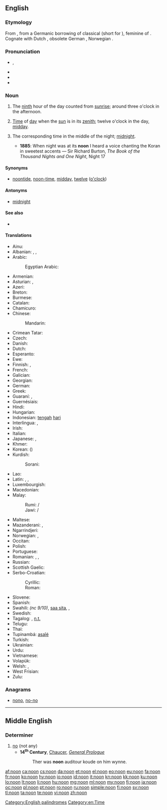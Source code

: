 ==English==
{{wikipedia}}

===Etymology===
From {{etyl|ang}} {{term|non|nōn|lang=ang}}, from a Germanic borrowing of classical {{etyl|la}} {{term|nona|nōna|ninth hour|lang=la}} (short for {{term|nona|nōna|lang=la}} {{term|hora|hōra|lang=la}}), feminine of {{term|nonus|nōnus|ninth|lang=la}}.  Cognate with Dutch {{term|noen|lang=nl}}, obsolete German {{term|Non|lang=de}}, Norwegian {{term|non|lang=no}}.

===Pronunciation===
* {{IPA|/nuːn/}}, {{X-SAMPA|/nu:n/}}
* {{audio|en-us-noon.ogg|Audio (US)}}
* {{audio|En-uk-noon.ogg|Audio (UK)}}
* {{rhymes|uːn}}

===Noun===
{{en-noun}}

# {{obsolete}} The [[ninth]] hour of the day counted from [[sunrise]]; around three o'clock in the afternoon.
# [[time|Time]] of [[day]] when the [[sun]] is in its [[zenith]]; twelve o'clock in the day, [[midday]].
# {{obsolete}} The corresponding time in the middle of the night; [[midnight]].
#* '''1885''': When night was at its '''noon''' I heard a voice chanting the Koran in sweetest accents — Sir Richard Burton, ''The Book of the Thousand Nights and One Night'', Night 17

====Synonyms====
* {{sense|twelve o'clock in the day}} [[noontide]], [[noon-time]], [[midday]], [[twelve]] ([[o'clock]])

====Antonyms====
* {{sense|middle of the night}} [[midnight]]

====See also====
* {{list:times of day/en}}

====Translations====
{{trans-top|midday}}
* Ainu: {{tø|ain|トノㇱキ|tr=tonoski}}
* Albanian: {{t+|sq|drekë}} {{g|sq}}, {{t+|sq|mesditë}}, {{t-|sq|drekëhera}}
* Arabic: {{t+|ar|ظهر|m|tr=Zuhr|sc=Arab}}
*: Egyptian Arabic: {{tø|arz|ظهر|m|tr=ḍohr|sc=Arab}}
* Armenian: {{t-|hy|կեսօր|tr=kesòr}}
* Asturian: {{t-|ast|meudía|m}}, {{t-|ast|mediudía|m}}
* Azeri: {{t-|az|günorta}}
* Breton: {{t+|br|kreisteiz|m}}
* Burmese: {{t+|my|မွန်းတည့်|sc=Mymr}}
* Catalan: {{t+|ca|migdia|m}}
* Chamicuro: {{tø|ccc|yas̈htijka mo'sojko}}
* Chinese:
*: Mandarin: {{t|cmn|正午|tr=zhèngwǔ|sc=Hani}}
* Crimean Tatar: {{tø|crh|üyle}}
* Czech: {{t+|cs|poledne|n}}
* Danish: {{t+|da|middag|c}}
* Dutch: {{t+|nl|middag|m}}
* Esperanto: {{t-|eo|tagmezo}}
* Ewe: {{tø|ee|ŋdɔ}}
* Finnish: {{t+|fi|keskipäivä}}, {{t+|fi|puolipäivä}}
* French: {{t+|fr|midi|m}}
* Galician: {{t-|gl|mediodía|m}}
* Georgian: {{t-|ka|შუადღე|tr=šuadḡe|sc=Geor}}
* German: {{t+|de|Mittag|m}}
* Greek: {{t+|el|μεσημέρι|n|tr=mesiméri}}
* Guaraní: {{t-|gn|asaje}}, {{t-|gn|asajepyte}}
* Guernésiais: {{tø|roa-grn|méjeu|m}}
* Hindi: {{t-|hi|दोपहर|m|tr=dopahar|sc=Deva}}
* Hungarian: {{t+|hu|dél}}
* Indonesian: [[tengah]] [[hari]]
* Interlingua: {{t-|ia|mediedie}}, {{t-|ia|meridie}}
* Irish: {{t-|ga|nóin|f}}
* Italian: {{t+|it|mezzogiorno|m}}
* Japanese: {{t+|ja|正午|tr=しょうご, shōgo|sc=Jpan}}, {{t-|ja|真昼|tr=まひる, mahiru|sc=Jpan}}
* Khmer: {{t-|km|ថ្ងៃត្រង់|sc=Khmr}}
* Korean: {{t+|ko|정오|tr=jeong-o|sc=Kore}} ({{t+|ko|正午|sc=Kore}})
* Kurdish:
*: Sorani: {{t-|ku|نیوه‌ڕۆ}}
{{trans-mid}}
* Lao: {{t-|lo|ເວລາທ່ຽງມື້|sc=Laoo}}
* Latin: {{t+|la|meridies|m}}, {{t-|la|meridianum tempus|n}}, {{t-|la|medium diei|n}}
* Luxembourgish: {{t-|lb|Mëtteg|m}}
* Macedonian: {{t-|mk|пладне|n|tr=pládne}}
* Malay:
*: Rumi: {{t-|ms|tengah hari}} / {{t-|ms|tengari}}
*: Jawi: {{t-|ms|تڠه هاري|sc=Arab}} / {{t-|ms|تڠاري|sc=Arab}}
* Maltese: {{t-|mt|nofsinhar|m}}
* Mazanderani: {{tø|mzn|چاشت|tr=cašt|sc=mzn-Arab}}, {{tø|mzn|چاشت‌سری|tr=caštseri|sc=mzn-Arab}}
* Ngarrindjeri: {{tø|nay|gauwel}}
* Norwegian: {{t|no|middag|m}}, {{t|no|non|m}} {{qualifier|archaic}}
* Occitan: {{t+|oc|miègjorn|m}}
* Polish: {{t+|pl|południe|n}}
* Portuguese: {{t+|pt|meio-dia|m}}
* Romanian: {{t-|ro|amiază|f}}, {{t-|ro|miezul zilei|n}}, {{t-|ro|mijloc de zi|n}}
* Russian: {{t+|ru|полдень|m|tr=pólden’|sc=Cyrl}}
* Scottish Gaelic: {{t-|gd|meadhan-là|m}}
* Serbo-Croatian:
*: Cyrillic: {{t-|sh|подне|n}}
*: Roman: {{t-|sh|podne|n}}
* Slovene: {{t+|sl|poldan|m}}
* Spanish: {{t+|es|mediodía|m}}
* Swahili: {{t-|sw|adhuuri}} ''(nc 9/10)'', [[saa sita]], {{t+|sw|mchana}}, {{t+|sw|adhuhuri}}
* Swedish: {{t+|sv|middag|c}}
* Tagalog: {{t-|tl|tanghali}}, [[n.t.]]
* Telugu: {{t+|te|మధ్యాహ్నము}}
* Thai: {{t-|th|เที่ยงวัน}}
* Tupinambá: [[asaîé]]
* Turkish: {{t+|tr|öğle}}
* Ukrainian: {{t-|uk|полудень|m|tr=poluden'|sc=Cyrl}}
* Urdu: {{t-|ur|دوپہر|m|tr=dopahar|sc=ur-Arab}}
* Vietnamese: {{t-|vi|buổi trưa}}
* Volapük: {{t+|vo|zedel}}
* Welsh: {{t+|cy|canol dydd|m}}, {{t-|cy|hanner dydd}}
* West Frisian: {{t-|fy|middei|c}}
* Zulu: {{t+|zu|imini|c9|c10}}
{{trans-bottom}}

{{trans-see|midnight}}

===Anagrams===
* [[nono#English|nono]], [[no-no#English|no-no]]

[[Category:English palindromes]]
[[Category:en:Time]]

----

==Middle English==

===Determiner===
{{head|enm|determiner}}

# [[no]] (not any)
#* '''14<sup>th</sup> Century''', [[w:Geoffrey Chaucer|Chaucer]], ''[[s:The Canterbury Tales/General Prologue|General Prologue]]''
#*: Ther was '''noon''' auditour koude on him wynne.
#*:: <!--please translate this into Modern English-->
{{attention|enm|more parts of speech?}}

[[af:noon]]
[[ca:noon]]
[[cs:noon]]
[[da:noon]]
[[et:noon]]
[[el:noon]]
[[eo:noon]]
[[eu:noon]]
[[fa:noon]]
[[fr:noon]]
[[ko:noon]]
[[hy:noon]]
[[io:noon]]
[[id:noon]]
[[it:noon]]
[[kn:noon]]
[[kk:noon]]
[[ku:noon]]
[[lo:noon]]
[[lt:noon]]
[[li:noon]]
[[hu:noon]]
[[mg:noon]]
[[ml:noon]]
[[my:noon]]
[[fj:noon]]
[[ja:noon]]
[[oc:noon]]
[[pl:noon]]
[[pt:noon]]
[[ro:noon]]
[[ru:noon]]
[[simple:noon]]
[[fi:noon]]
[[sv:noon]]
[[tl:noon]]
[[ta:noon]]
[[te:noon]]
[[vi:noon]]
[[zh:noon]]